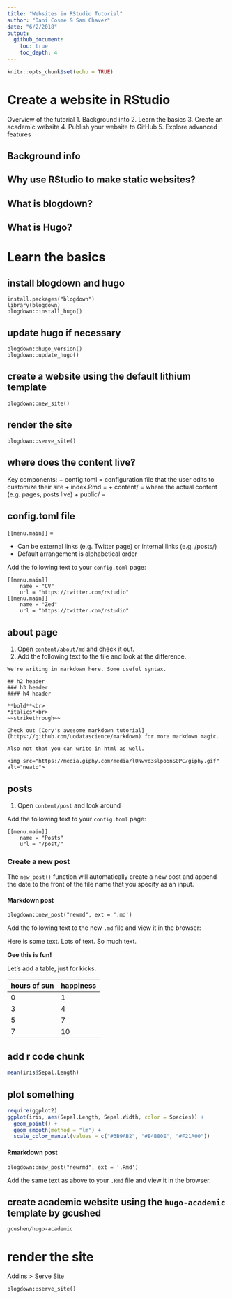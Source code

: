 ```yaml
---
title: "Websites in RStudio Tutorial"
author: "Dani Cosme & Sam Chavez"
date: "6/2/2018"
output:
  github_document:
    toc: true
    toc_depth: 4
---
```


```r
knitr::opts_chunk$set(echo = TRUE)
```

# Create a website in RStudio

Overview of the tutorial
1. Background into
2. Learn the basics
3. Create an academic website
4. Publish your website to GitHub
5. Explore advanced features

## Background info

## Why use RStudio to make static websites?

## What is blogdown?

## What is Hugo?


# Learn the basics

## install blogdown and hugo
```
install.packages("blogdown")
library(blogdown)
blogdown::install_hugo()
```

## update hugo if necessary
```
blogdown::hugo_version() 
blogdown::update_hugo()
```

## create a website using the default lithium template
```
blogdown::new_site()
```

## render the site
```
blogdown::serve_site()
```

## where does the content live?
Key components:
+ config.toml = configuration file that the user edits to customize their site
+ index.Rmd = 
+ content/ = where the actual content (e.g. pages, posts live)
+ public/ = 

## config.toml file
`[[menu.main]]` = 

+ Can be external links (e.g. Twitter page) or internal links (e.g. /posts/)
+ Default arrangement is alphabetical order

Add the following text to your `config.toml` page:
```
[[menu.main]]
    name = "CV"
    url = "https://twitter.com/rstudio"
[[menu.main]]
    name = "Zed"
    url = "https://twitter.com/rstudio"
```
## about page

1. Open `content/about/md` and check it out.
2. Add the following text to the file and look at the difference.

```
We're writing in markdown here. Some useful syntax.

## h2 header
### h3 header
#### h4 header

**bold**<br>
*italics*<br>
~~strikethrough~~

Check out [Cory's awesome markdown tutorial](https://github.com/uodatascience/markdown) for more markdown magic.

Also not that you can write in html as well.

<img src="https://media.giphy.com/media/l0Nwvo3slpo6nS0PC/giphy.gif" alt="neato">
```

## posts

1. Open `content/post` and look around

Add the following text to your `config.toml` page:
```
[[menu.main]]
    name = "Posts"
    url = "/post/"
```

### Create a new post
The `new_post()` function will automatically create a new post and append the date to the front of the file name that you specify as an input.

#### Markdown post
```
blogdown::new_post("newmd", ext = '.md')
```

Add the following text to the new `.md` file and view it in the browser:

Here is some text. Lots of text. So much text.

**Gee this is fun!**

Let's add a table, just for kicks.

| hours of sun | happiness |
|--------------|-----------|
| 0 | 1 |
| 3 | 4 |
| 5 | 7 |
| 7 | 10 |

## add r code chunk
```r
mean(iris$Sepal.Length)
```

## plot something
```r
require(ggplot2)
ggplot(iris, aes(Sepal.Length, Sepal.Width, color = Species)) +
  geom_point() +
  geom_smooth(method = "lm") + 
  scale_color_manual(values = c("#3B9AB2", "#E4B80E", "#F21A00"))
```

#### Rmarkdown post
```
blogdown::new_post("newrmd", ext = '.Rmd')
```
Add the same text as above to your `.Rmd` file and view it in the browser.

## create academic website using the `hugo-academic` template by gcushed
```
gcushen/hugo-academic
```

# render the site
Addins > Serve Site
```
blogdown::serve_site()
```

